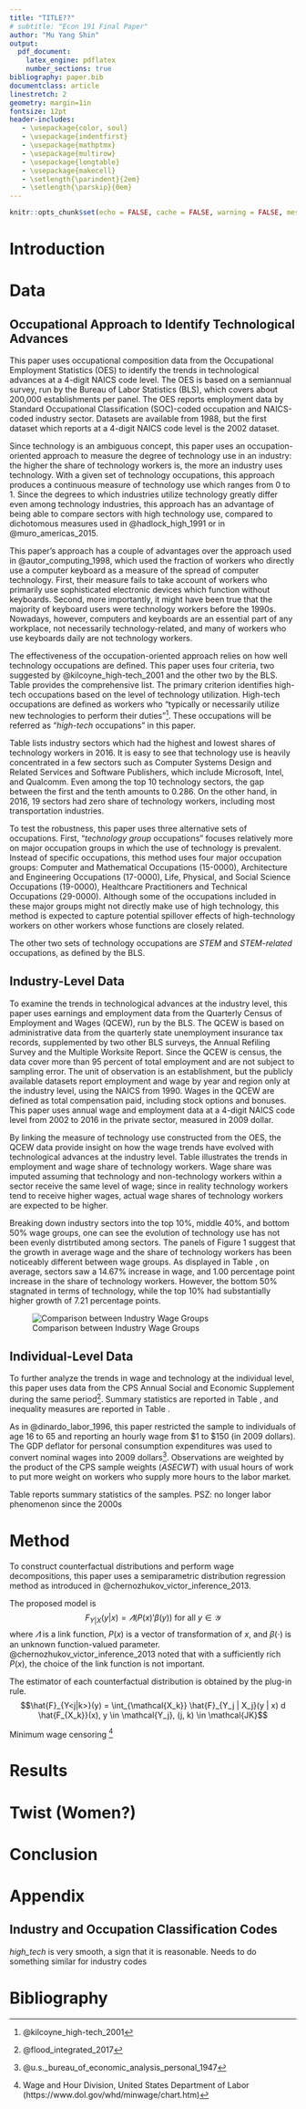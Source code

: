 ```yaml
---
title: "TITLE??"
# subtitle: "Econ 191 Final Paper"
author: "Mu Yang Shin"
output: 
  pdf_document:
    latex_engine: pdflatex
    number_sections: true
bibliography: paper.bib
documentclass: article
linestretch: 2
geometry: margin=1in
fontsize: 12pt
header-includes:
   - \usepackage{color, soul}
   - \usepackage{indentfirst}
   - \usepackage{mathptmx}
   - \usepackage{multirow}
   - \usepackage{longtable}
   - \usepackage{makecell}
   - \setlength{\parindent}{2em}
   - \setlength{\parskip}{0em}
---
```

<!-- nocite: |  -->
<!--   @piketty_distributional_2016 -->
```r
knitr::opts_chunk$set(echo = FALSE, cache = FALSE, warning = FALSE, message = FALSE)

```

\newcommand{\inputtable}[1]{
  \begingroup\setstretch{1.0}
  \input{#1}
  \endgroup
}

\bigskip

\begin{center}
\textbf{ABSTRACT}
\end{center}

\begingroup\setlength{\parindent}{0em}
<!-- \setlength{\leftskip}{4em} -->

\endgroup

\newpage
# Introduction
<!-- (1) motivate your research question,  -->
<!-- (2) clearly state the question,  -->
<!-- (3) briefly outline how you will endeavor to answer the question,  -->
<!-- (4) present your key results, and  -->
<!-- (5) give a roadmap of the rest of the paper -->

<!-- Lit Review -->
<!-- What is known -->
<!-- What types of methods have people used -->

# Data
## Occupational Approach to Identify Technological Advances
This paper uses occupational composition data from the Occupational Employment Statistics (OES) to identify the trends in technological advances at a 4-digit NAICS code level. The OES is based on a semiannual survey, run by the Bureau of Labor Statistics (BLS), which covers about 200,000 establishments per panel. The OES reports employment data by Standard Occupational Classification (SOC)-coded occupation and NAICS-coded industry sector. Datasets are available from 1988, but the first dataset which reports at a 4-digit NAICS code level is the 2002 dataset.

Since technology is an ambiguous concept, this paper uses an occupation-oriented approach to measure the degree of technology use in an industry: the higher the share of technology workers is, the more an industry uses technology. With a given set of technology occupations, this approach produces a continuous measure of technology use which ranges from 0 to 1. Since the degrees to which industries utilize technology greatly differ even among technology industries, this approach has an advantage of being able to compare sectors with high technology use, compared to dichotomous measures used in @hadlock_high_1991 or in @muro_americas_2015.

This paper's approach has a couple of advantages over the approach used in @autor_computing_1998, which used the fraction of workers who directly use a computer keyboard as a measure of the spread of computer technology. First, their measure fails to take account of workers who primarily use sophisticated electronic devices which function without keyboards. Second, more importantly, it might have been true that the majority of keyboard users were technology workers before the 1990s. Nowadays, however, computers and keyboards are an essential part of any workplace, not necessarily technology-related, and many of workers who use keyboards daily are not technology workers.

The effectiveness of the occupation-oriented approach relies on how well technology occupations are defined. This paper uses four criteria, two suggested by @kilcoyne_high-tech_2001 and the other two by the BLS. Table \ref{tab:tab_tech_occ} provides the comprehensive list. The primary criterion identifies high-tech occupations based on the level of technology utilization. High-tech occupations are defined as workers who "typically or necessarily utilize new technologies to perform their duties"[^high-tech-occupations]. These occupations will be referred as "*high-tech* occupations" in this paper. 

Table \ref{tab:tab_top_bottom_tech_ind} lists industry sectors which had the highest and lowest shares of technology workers in 2016. It is easy to see that technology use is heavily concentrated in a few sectors such as Computer Systems Design and Related Services and Software Publishers, which include Microsoft, Intel, and Qualcomm. Even among the top 10 technology sectors, the gap between the first and the tenth amounts to 0.286. On the other hand, in 2016, 19 sectors had zero share of technology workers, including most transportation industries.

[^high-tech-occupations]: @kilcoyne_high-tech_2001

<!-- TABLE: High-tech and low-tech industry sectors -->
<!-- \begingroup\setstretch{1.0} -->
<!-- \input{tex/top_bottom_tech_ind_manual.tex} -->
<!-- \endgroup -->

\inputtable{tex/top_bottom_tech_ind_manual.tex}

To test the robustness, this paper uses three alternative sets of occupations. First, "*technology group* occupations" focuses relatively more on major occupation groups in which the use of technology is prevalent. Instead of specific occupations, this method uses four major occupation groups: Computer and Mathematical Occupations (15-0000), Architecture and Engineering Occupations (17-0000), Life, Physical, and Social Science Occupations (19-0000), Healthcare Practitioners and Technical Occupations (29-0000). Although some of the occupations included in these major groups might not directly make use of high technology, this method is expected to capture potential spillover effects of high-technology workers on other workers whose functions are closely related.

The other two sets of technology occupations are *STEM* and *STEM-related* occupations, as defined by the BLS. 

## Industry-Level Data
To examine the trends in technological advances at the industry level, this paper uses earnings and employment data from the Quarterly Census of Employment and Wages (QCEW), run by the BLS. The QCEW is based on administrative data from the quarterly state unemployment insurance tax records, supplemented by two other BLS surveys, the Annual Refiling Survey and the Multiple Worksite Report. Since the QCEW is census, the data cover more than 95 percent of total employment and are not subject to sampling error. The unit of observation is an establishment, but the publicly available datasets report employment and wage by year and region only at the industry level, using the NAICS from 1990. Wages in the QCEW are defined as total compensation paid, including stock options and bonuses. This paper uses annual wage and employment data at a 4-digit NAICS code level from 2002 to 2016 in the private sector, measured in 2009 dollar.

By linking the measure of technology use constructed from the OES, the QCEW data provide insight on how the wage trends have evolved with technological advances at the industry level. Table \ref{tab:tab_industry_tech_share} illustrates the trends in employment and wage share of technology workers. Wage share was imputed assuming that technology and non-technology workers within a sector receive the same level of wage; since in reality technology workers tend to receive higher wages, actual wage shares of technology workers are expected to be higher.

<!-- TAB: Employment/Wage share of technology workers - from QCEW and OES -->
\begingroup\setstretch{1.0}
\input{tex/industry_tech_share.tex}
\endgroup
<!-- TODO: wage share imputation note  -->

Breaking down industry sectors into the top 10%, middle 40%, and bottom 50% wage groups, one can see the evolution of technology use has not been evenly distrtibuted among sectors. The panels of Figure 1 suggest that the growth in average wage and the share of technology workers has been noticeably different between wage groups. As displayed in Table \ref{tab:tab_industry_trends_by_group}, on average, sectors saw a 14.67% increase in wage, and 1.00 percentage point increase in the share of technology workers. However, the bottom 50% stagnated in terms of technology, while the top 10% had substantially higher growth of 7.21 percentage points. 

<!-- TAB: Industry trends by group -->
\begingroup\setstretch{1.0}
\input{tex/industry_trends_by_group.tex}
\endgroup


![Comparison between Industry Wage Groups](png/industry_trends_by_year_group.png)

## Individual-Level Data
To further analyze the trends in wage and technology at the individual level, this paper uses data from the CPS Annual Social and Economic Supplement during the same period[^IPUMS]. Summary statistics are reported in Table \ref{tab:tab_aces_summary}, and inequality measures are reported in Table \ref{tab:tab_wage_ineq_measures}.

[^IPUMS]: @flood_integrated_2017

As in @dinardo_labor_1996, this paper restricted the sample to individuals of age 16 to 65 and reporting an hourly wage from $1 to $150 (in 2009 dollars). The GDP deflator for personal consumption expenditures was used to convert nominal wages into 2009 dollars[^deflator]. Observations are weighted by the product of the CPS sample weights (*ASECWT*) with usual hours of work to put more weight on workers who supply more hours to the labor market.

[^deflator]: @u.s._bureau_of_economic_analysis_personal_1947

<!-- TODO: Make observations, summary and inequality -->
Table \ref{tab:tab_aces_summary} reports summary statistics of the samples. PSZ: no longer labor phenomenon since the 2000s 

<!-- FIG: CPS Summary Statistics -->
\begingroup\setstretch{1.0}
\input{tex/aces_summary_manual.tex}
\endgroup


# Method
To construct counterfactual distributions and perform wage decompositions, this paper uses a semiparametric distribution regression method as introduced in @chernozhukov_victor_inference_2013. 

The proposed model is
$$F_{Y|X} (y|x) = \varLambda(P(x)' \beta(y)) \text{ for all } y \in \mathcal{Y}$$
where $\varLambda$ is a link function, $P(x)$ is a vector of transformation of $x$, and $\beta(\cdot)$ is an unknown function-valued parameter. @chernozhukov_victor_inference_2013 noted that with a sufficiently rich $P(x)$, the choice of the link function is not important.

The estimator of each counterfactual distribution is obtained by the plug-in rule.
$$\hat{F}_{Y<j|k>}(y) = \int_{\mathcal{X_k}} \hat{F}_{Y_j | X_j}(y | x) d \hat{F_{X_k}}(x), y \in \mathcal{Y_j}, (j, k) \in \mathcal{JK}$$

Minimum wage censoring [^min_wage]

[^min_wage]: Wage and Hour Division, United States Department of Labor (https://www.dol.gov/whd/minwage/chart.htm)

# Results
<!-- Graph as in the paper -->

# Twist (Women?)

# Conclusion
<!-- 1 Paragraph + Future Research -->

\newpage

# Appendix
## Industry and Occupation Classification Codes
*high_tech* is very smooth, a sign that it is reasonable. Needs to do something similar for industry codes

<!-- TABLE: 4 Definitions of tech occupations - maybe appendix? -->
\begingroup\setstretch{1.0}
\input{tex/tech_occ_manual.tex}
\endgroup

<!-- FIG: Wage inequality measure over time -->
\begingroup\setstretch{1.0}
\input{tex/wage_ineq_measures_manual.tex}
\endgroup

\newpage

# Bibliography